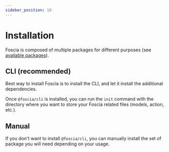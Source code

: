 ```yaml
---
sidebar_position: 10
---
```



# Installation

Foscia is composed of multiple packages for different purposes (see
[available packages](/docs/about#available-packages)).

## CLI (recommended)

Best way to install Foscia is to install the CLI, and let it install the
additional dependencies.

<ShellCommand command="add dev @foscia/cli" />

Once `@foscia/cli` is installed, you can run the `init` command with the
directory where you want to store your Foscia related files (models, action,
etc.).

<ShellCommand command="foscia init src/data" />

## Manual

If you don't want to install `@foscia/cli`, you can manually install the set of
package you will need depending on your usage.

<Tabs groupId="usage">
  <TabItem value="jsonapi" label="JSON:API" default>
    <ShellCommand command="add @foscia/core @foscia/http @foscia/jsonapi" />
  </TabItem>
  <TabItem value="rest" label="REST">
    <ShellCommand command="add @foscia/core @foscia/http @foscia/rest" />
  </TabItem>
  <TabItem value="http" label="HTTP Client">
    <ShellCommand command="add @foscia/core @foscia/http" />
  </TabItem>
</Tabs>
